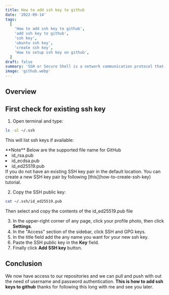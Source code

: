```yaml
---
title: How to add ssh key to github
date: '2022-09-14'
tags:
  [
    'How to add ssh key to github',
    'add ssh key to github',
    'ssh key',
    'ubuntu ssh key',
    'create ssh key',
    'How to setup ssh key on github',
  ]
draft: false
summary: 'SSH or Secure Shell is a network communication protocol that enables two computers to communicate.'
image: 'github.webp'
---
```



<HeaderImage
  src="/static/images/github.webp"
  width="100%"
  height="100%"
  alt="ssh generation illustartion"
/>

## Overview

<TOCInline toc={props.toc} exclude="Overview" toHeading={2} />

## First check for existing ssh key

1. Open terminal and type:

```bash
ls -al ~/.ssh
```

This will list ssh keys if available:

<Note>
  **Note** Below are the supported file name for GitHub
  <ui>
    <li>id_rsa.pub</li>
    <li>id_ecdsa.pub</li>
    <li>id_ed25519.pub</li>
  </ui>
  If you do not have an existing SSH key pair in the default location. You can create a new SSH key
  pair by following [this](how-to-create-ssh-key) tutorial.
</Note>

2. Copy the SSH public key:

```bash
cat ~/.ssh/id_ed25519.pub
```

Then select and copy the contents of the id_ed25519.pub file

3. In the upper-right corner of any page, click your profile photo, then click **Settings**.
4. In the "Access" section of the sidebar, click SSH and GPG keys.
5. In the title field add the any name you want for your new ssh key.
6. Paste the SSH public key in the **Key** field.
7. Finally click **Add SSH key** button.

<GoogleScript />

## Conclusion

We now have access to our repositories and we can pull and push with out the need of username and password authentication.
**This is how to add ssh keys to github** thanks for following this long with me and see you later.
